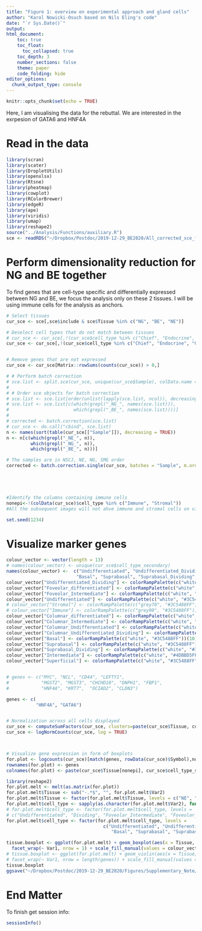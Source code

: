 ```yaml
---
title: "Figure 1: overview on experimental approach and gland cells"
author: "Karol Nowicki-Osuch based on Nils Eling's code"
date: "`r Sys.Date()`"
output: 
html_document:
    toc: true
    toc_float:
      toc_collapsed: true
    toc_depth: 3
    number_sections: false
    theme: paper
    code_folding: hide
editor_options: 
  chunk_output_type: console
---
```


```r
knitr::opts_chunk$set(echo = TRUE)
```

Here, I am visualising the data for the rebuttal. We are interested in the exrpesion of GATA6 and HNF4A

# Read in the data

```r
library(scran)
library(scater)
library(DropletUtils)
library(openxlsx)
library(Rtsne)
library(pheatmap)
library(cowplot)
library(RColorBrewer)
library(edgeR)
library(ape)
library(viridis)
library(umap)
library(reshape2)
source("../Analysis/Functions/auxiliary.R")
sce <- readRDS("~/Dropbox/Postdoc/2019-12-29_BE2020/All_corrected_sce_filtered.rds")

```

# Perform dimensionality reduction for NG and BE together

To find genes that are cell-type specific and differentially expressed between NG and BE, we focus the analysis only on these 2 tissues. I will be using immune cells for the analysis as anchors.

```r
# Select tissues 
cur_sce <- sce[,sce$include & sce$Tissue %in% c("NG", "BE", "NE")]

# Deselect cell types that do not match between tissues
# cur_sce <- cur_sce[,!(cur_sce$cell_type %in% c("Chief", "Endocrine", "Goblet", "Parietal", "Immune", "Stromal"))]
cur_sce <- cur_sce[,!(cur_sce$cell_type %in% c("Chief", "Endocrine", "Goblet", "Parietal"))]


# Remove genes that are not expressed
cur_sce <- cur_sce[Matrix::rowSums(counts(cur_sce)) > 0,]

# # Perform batch correction
# sce.list <- split.sce(cur_sce, unique(cur_sce$Sample), colData.name = "Sample")
# 
# # Order sce objects for batch correction
# sce.list <- sce.list[order(unlist(lapply(sce.list, ncol)), decreasing = TRUE)]
# sce.list <- sce.list[c(which(grepl("_NG_", names(sce.list))),
#                        which(grepl("_BE_", names(sce.list))))]
# 
# corrected <- batch.correction(sce.list)
# cur_sce <- do.call("cbind", sce.list)
n <- names(sort(table(cur_sce[["Sample"]]), decreasing = TRUE))
n <- n[c(which(grepl("_NE_", n)),
         which(grepl("_NG_", n)),
         which(grepl("_BE_", n)))]

# The samples are in NSCJ, NE, NG, SMG order  
corrected <- batch.correction.single(cur_sce, batches = "Sample", m.order = n)





#Identify the columns containing immune cells
nonepi<-!(colData(cur_sce)$cell_type %in% c("Immune", "Stromal"))
#All the subsequent images will not ahve immune and stromal cells on visualisations but they will be used for calculations

set.seed(1234)
```

# Visualize marker genes

```r
colour_vector <- vector(length = 13)
# names(colour_vector) <- unique(cur_sce$cell_type_secondary)
names(colour_vector) <-  c("Undifferentiated", "Undifferentiated_Dividing", "Foveolar_Intermediate", "Foveolar_differentiated","Columnar_Undifferentiated", "Columnar_Undifferentiated_Dividing", "Columnar_Intermediate", "Columnar_differentiated",
                          "Basal", "Suprabasal", "Suprabasal_Dividing", "Intermediate", "Superficial" )
colour_vector["Undifferentiated_Dividing"] <- colorRampPalette(c("white", "#3C5488FF"))(10)[3]
colour_vector["Foveolar_differentiated"] <- colorRampPalette(c("white", "#3C5488FF"))(10)[10]
colour_vector["Foveolar_Intermediate"] <- colorRampPalette(c("white", "#4DBBD5FF"))(10)[6]
colour_vector["Undifferentiated"] <- colorRampPalette(c("white", "#3C5488FF"))(10)[1]
# colour_vector["Stromal"] <- colorRampPalette(c("grey70", "#3C5488FF"))(10)[1]
# colour_vector["Immune"] <- colorRampPalette(c("grey90", "#3C5488FF"))(10)[1]
colour_vector["Columnar_differentiated"] <- colorRampPalette(c("white", "#3C5488FF"))(10)[10]
colour_vector["Columnar_Intermediate"] <- colorRampPalette(c("white", "#4DBBD5FF"))(10)[6]
colour_vector["Columnar_Undifferentiated"] <- colorRampPalette(c("white", "#3C5488FF"))(10)[1]
colour_vector["Columnar_Undifferentiated_Dividing"] <- colorRampPalette(c("white", "#3C5488FF"))(10)[3]
colour_vector["Basal"] <- colorRampPalette(c("white", "#3C5488FF"))(10)[1]
colour_vector["Suprabasal"] <- colorRampPalette(c("white", "#3C5488FF"))(10)[1]
colour_vector["Suprabasal_Dividing"] <- colorRampPalette(c("white", "#3C5488FF"))(10)[3]
colour_vector["Intermediate"] <- colorRampPalette(c("white", "#4DBBD5FF"))(10)[6]
colour_vector["Superficial"] <- colorRampPalette(c("white", "#3C5488FF"))(10)[10]


# genes <- c("MYC", "NCL", "CD44", "LEFTY1", 
#            "MGST2", "MGST3", "CHCHD10", "DNPH1", "FBP1",
#            "HNF4A", "KRT7",  "OCIAD2", "CLDN3")

genes <- c(
           "HNF4A", "GATA6")


# Normalization across all cells displayed
cur_sce <- computeSumFactors(cur_sce, clusters=paste(cur_sce$Tissue, cur_sce$cell_type_secondary))
cur_sce <- logNormCounts(cur_sce, log = TRUE)



# Visualize gene expression in form of boxplots
for.plot <- logcounts(cur_sce)[match(genes, rowData(cur_sce)$Symbol),nonepi]
rownames(for.plot) <- genes
colnames(for.plot) <- paste(cur_sce$Tissue[nonepi], cur_sce$cell_type_secondary[nonepi], cur_sce$Barcode[nonepi], cur_sce$Patient[nonepi], sep = "-")

library(reshape2)
for.plot.melt <- melt(as.matrix(for.plot))
for.plot.melt$Tissue <- sub("-.*$", "", for.plot.melt$Var2)
for.plot.melt$Tissue <- factor(for.plot.melt$Tissue, levels = c("NE", "NG", "BE"))
for.plot.melt$cell_type <- sapply(as.character(for.plot.melt$Var2), function(n){unlist(strsplit(n, "-"))[2]})
# for.plot.melt$cell_type <- factor(for.plot.melt$cell_type, levels = 
# c("Undifferentiated", "Dividing", "Foveolar_Intermediate", "Foveolar_differentiated", "Immune", "Stromal"))
for.plot.melt$cell_type <- factor(for.plot.melt$cell_type, levels = 
                                    c("Undifferentiated", "Undifferentiated_Dividing", "Foveolar_Intermediate", "Foveolar_differentiated","Columnar_Undifferentiated", "Columnar_Undifferentiated_Dividing", "Columnar_Intermediate", "Columnar_differentiated",
                                       "Basal", "Suprabasal", "Suprabasal_Dividing", "Intermediate", "Superficial"))

tissue.boxplot <- ggplot(for.plot.melt) + geom_boxplot(aes(x = Tissue, y = value, fill = cell_type)) +
  facet_wrap(~ Var1, nrow = 1) + scale_fill_manual(values = colour_vector)
# tissue.boxplot <- ggplot(for.plot.melt) + geom_violin(aes(x = Tissue, y = value, fill = cell_type)) +
# facet_wrap(~ Var1, nrow = length(genes)) + scale_fill_manual(values = colour_vector)
tissue.boxplot
ggsave("~/Dropbox/Postdoc/2019-12-29_BE2020/Figures/Supplementary_Note/Boxplot_HNF4A_GATA6.pdf", tissue.boxplot, width = 15, height = 5, useDingbats = FALSE)

```

# End Matter

To finish get session info:

```r
sessionInfo()
```


